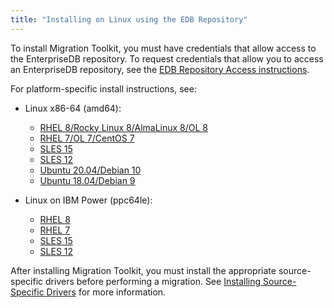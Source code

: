 ```yaml
---
title: "Installing on Linux using the EDB Repository"
---
```



To install Migration Toolkit, you must have credentials that allow access to the EnterpriseDB repository. To request credentials that allow you to access an EnterpriseDB repository, see the [EDB Repository Access instructions](https://www.enterprisedb.com/repository-access-request).

For platform-specific install instructions, see:

- Linux x86-64 (amd64):
  - [RHEL 8/Rocky Linux 8/AlmaLinux 8/OL 8](01_mtk55_rhel_variants8_x86)
  - [RHEL 7/OL 7/CentOS 7](02_mtk55_rhel_variants7_x86)
  - [SLES 15](03_mtk55_sles15_x86)
  - [SLES 12](03_mtk55_sles15_x86)
  - [Ubuntu 20.04/Debian 10](05_mtk55_ubuntu20_deb10_x86)
  - [Ubuntu 18.04/Debian 9](06_mtk55_ubuntu18_deb9_x86)

- Linux on IBM Power (ppc64le):
  - [RHEL 8](07_mtk55_rhel8_ppcle)
  - [RHEL 7](08_mtk55_rhel7_ppcle)
  - [SLES 15](09_mtk55_sles15_ppcle)
  - [SLES 12](10_mtk55_sles12_ppcle)

After installing Migration Toolkit, you must install the appropriate source-specific drivers before performing a migration. See [Installing Source-Specific Drivers](../05_installing_mtk/#installing_drivers) for more information.


